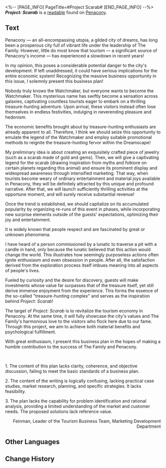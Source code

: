 <%-- [PAGE_INFO]
PageTitle=#Project Scarab#
[END_PAGE_INFO] --%>
{{Readable Infobox
|id           = 331
|partIds      = 190608
|title        = ''Project: Scarab''
|image        = Item Penacony Readable 1.png
|world        = Penacony
|parts        = 1
|author       = <!--to be added-->
|description  = Bocchi's "impressive" business plan, but the content is actually... well...
|part1        = ''Project: Scarab''
|source1      = {{cx|Source missing}}
|characters   = 
|factions     = 
}}
'''''Project: Scarab''''' is a [[readable]] found on [[Penacony]].
<!--
==Location==
{{Map Embed|<map name>|<marker id>}}
-->
==Text==
{{Size|28|I. Objective}}

Penacony &mdash; an all-encompassing utopia, a gilded city of dreams, has long been a prosperous city full of vibrant life under the leadership of The Family. However, little do most know that tourism &mdash; a significant source of Penacony's income &mdash; has experienced a slowdown in recent years!<br />{{Color|fire|nobold=1|<u>[Note: Please provide specific data pertaining to the relevant years.]</u>}}

In my opinion, this poses a considerable potential danger to the city's development. If left unaddressed, it could have serious implications for the entire economic system! Recognizing the massive business opportunity in this issue, I solemnly present this business plan!<br />{{Color|fire|nobold=1|<u>[Note: Please provide supporting evidence for your statements, and refrain from excessive use of exclamation marks.]</u>}}

{{Size|28|II. Activity Format}}

Nobody truly knows the Watchmaker, but everyone wants to become the Watchmaker. This mysterious name has swiftly become a sensation across galaxies, captivating countless tourists eager to embark on a thrilling treasure-hunting adventure. Upon arrival, these visitors instead often lose themselves in endless festivities, indulging in neverending pleasure and hedonism.<br />{{Color|fire|nobold=1|<u>[Note: Please use concise and precise language.]</u>}}

The economic benefits brought about by treasure-hunting enthusiasts are already apparent to all. Therefore, I think we should seize this opportunity to emulate the legend of the Watchmaker and employ suitable promotional methods to reignite the treasure-hunting fervor within the Dreamscape!

My preliminary idea is about creating an exquisitely crafted piece of jewelry (such as a scarab made of gold and gems). Then, we will give a captivating legend for the scarab (drawing inspiration from myths and folklore on certain planets regarding this animal) and ensure its prominent display and widespread awareness through intensified marketing. That way, when tourists become weary of ordinary entertainment and material joys available in Penacony, they will be definitely attracted by this unique and profound narrative. After that, we will launch sufficiently thrilling activities at the opportune moment, and will surely receive substantial revenue!<br />{{Color|fire|nobold=1|<u>[Note: Refrain from excessive use of subjective language such as "I think," "I believe," and "definitely."]</u>}}

Once the trend is established, we should capitalize on its accumulated popularity by organizing re-runs of this event in phases, while incorporating new surprise elements outside of the guests' expectations, optimizing their joy and entertainment.{{Color|fire|nobold=1|<u>[Note: Objectively present the reasons why the aforementioned strategies may prove effective supported by reliable arguments, and elaborate in detail the events to be re-run and what the surprise elements will be.]</u>}}

{{Size|28|III. Market Analysis}}

It is widely known that people respect and are fascinated by great or unknown phenomena.{{Color|fire|nobold=1|<u>[Note: It is also widely known that the "Market Analysis" section should be based on market research reports, data modeling analysis, and supporting arguments, rather than personal beliefs.]</u>}}

I have heard of a person commissioned by a lunatic to traverse a pit with a candle in hand, only because the lunatic believed that this action would change the world. This illustrates how seemingly purposeless actions often ignite enthusiasm and even obsession in people. After all, the satisfaction derived from the exploration process itself imbues meaning into all aspects of people's lives.<br />{{Color|fire|nobold=1|<u>[Note: Refrain from speculative analyses devoid of users' actual needs as the premise.]</u>}}

Fueled by curiosity and the desire for discovery, guests will make investments whose value far surpasses that of the treasure itself, yet still derive immense enjoyment from the experience. This forms the essence of the so-called "treasure-hunting complex" and serves as the inspiration behind ''Project: Scarab''!<br />{{Color|fire|nobold=1|<u> [Note: Avoid elaborating extensively on your design inspiration, quoting obscure references, or fabricating abstract concepts in a business plan.]</u>}}

{{Size|28|IV. Conclusion}}

The target of ''Project: Scarab'' is to revitalize the tourism economy in Penacony. At the same time, it will fully showcase the city's values and The Family's harmonious love to the visitors who flock here due to our fame. Through this project, we aim to achieve both material benefits and psychological fulfillment.

With great enthusiasm, I present this business plan in the hopes of making a humble contribution to the success of The Family and Penacony.

<br />{{Size|28|Feedback}}

1. The content of this plan lacks clarity, coherence, and objective discussion, failing to meet the basic standards of a business plan.

2. The content of the writing is logically confusing, lacking practical case studies, market research, planning, and specific strategies. It lacks feasibility.

3. The plan lacks the capability for problem identification and rational analysis, providing a limited understanding of the market and customer needs. The proposed solutions lack reference value.

{{Color|fire|nobold=1|{{Size|28|In conclusion, the business plan is hereby rejected.}}}}

<div align="right">Feinman, Leader of the Tourism Business Team, Marketing Development Department</div>

<!--
==Trivia==
* 
-->
==Other Languages==
{{Other Languages
|en   = ''Project: Scarab''
|zhs  = 《圣甲虫计划》
|zht  = 《聖甲蟲計畫》
|ja   = 『スカラベシール計画』
|ko   = ≪스카라브 계획≫
|es   = «Proyecto Escarabajo»
|fr   = ''Projet scarabée''
|ru   = Проект «Скарабей»
|th   = "โครงการแมลงศักดิ์สิทธิ์"
|vi   = "Kế Hoạch Bọ Cánh Cứng"
|de   = „Projekt: Skarabäus“
|id   = "Proyek Kumbang Suci"
|pt   = Projeto: Escaravelho
}}

==Change History==
{{Change History|2.1}}